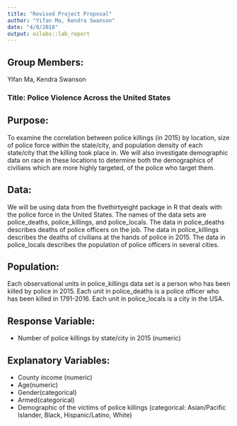 ```yaml
---
title: "Revised Project Proposal"
author: "Yifan Ma, Kendra Swanson"
date: "4/8/2018"
output: oilabs::lab_report
---
```


## Group Members: 
Yifan Ma, Kendra Swanson

### Title: Police Violence Across the United States

## Purpose: 
To examine the correlation between police killings (in 2015) by location, size of police force within the state/city, and population density of each state/city that the killing took place in. We will also investigate demographic data on race in these locations to determine both the demographics of civilians which are more highly targeted, of the police who target them.

## Data: 
We will be using data from the fivethirtyeight package in R that deals with the police force in the United States. The names of the data sets are police_deaths, police_killings, and police_locals. The data in police_deaths describes deaths of police officers on the job. The data in police_killings describes the deaths of civilians at the hands of police in 2015. The data in police_locals describes the population of police officers in several cities.

## Population: 
Each observational units in police_killings data set is a person who has been killed by police in 2015. Each unit in police_deaths is a police officer who has been killed in 1791-2016. Each unit in police_locals is a city in the USA.

## Response Variable:
- Number of police killings by state/city in 2015 (numeric)

## Explanatory Variables:
- County income (numeric)
- Age(numeric)
- Gender(categorical)
- Armed(categorical)
- Demographic of the victims of police killings (categorical: Asian/Pacific Islander, Black, Hispanic/Latino, White)

